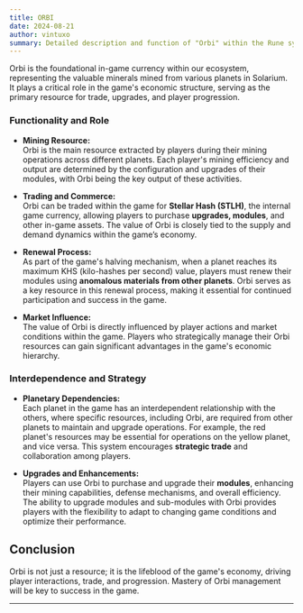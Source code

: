 ```yaml
---
title: ORBI
date: 2024-08-21
author: vintuxo
summary: Detailed description and function of "Orbi" within the Rune system.
---
```


Orbi is the foundational in-game currency within our ecosystem, representing the valuable minerals mined from various planets in Solarium. It plays a critical role in the game's economic structure, serving as the primary resource for trade, upgrades, and player progression.

### Functionality and Role

- **Mining Resource:**  
  Orbi is the main resource extracted by players during their mining operations across different planets. Each player's mining efficiency and output are determined by the configuration and upgrades of their modules, with Orbi being the key output of these activities.
- **Trading and Commerce:**  
  Orbi can be traded within the game for **Stellar Hash (STLH)**, the internal game currency, allowing players to purchase **upgrades, modules**, and other in-game assets. The value of Orbi is closely tied to the supply and demand dynamics within the game’s economy.

- **Renewal Process:**  
  As part of the game's halving mechanism, when a planet reaches its maximum KHS (kilo-hashes per second) value, players must renew their modules using **anomalous materials from other planets**. Orbi serves as a key resource in this renewal process, making it essential for continued participation and success in the game.

- **Market Influence:**  
  The value of Orbi is directly influenced by player actions and market conditions within the game. Players who strategically manage their Orbi resources can gain significant advantages in the game's economic hierarchy.

### Interdependence and Strategy

- **Planetary Dependencies:**  
  Each planet in the game has an interdependent relationship with the others, where specific resources, including Orbi, are required from other planets to maintain and upgrade operations. For example, the red planet's resources may be essential for operations on the yellow planet, and vice versa. This system encourages **strategic trade** and collaboration among players.

- **Upgrades and Enhancements:**  
  Players can use Orbi to purchase and upgrade their **modules**, enhancing their mining capabilities, defense mechanisms, and overall efficiency. The ability to upgrade modules and sub-modules with Orbi provides players with the flexibility to adapt to changing game conditions and optimize their performance.

## Conclusion

Orbi is not just a resource; it is the lifeblood of the game's economy, driving player interactions, trade, and progression. Mastery of Orbi management will be key to success in the game.

---
